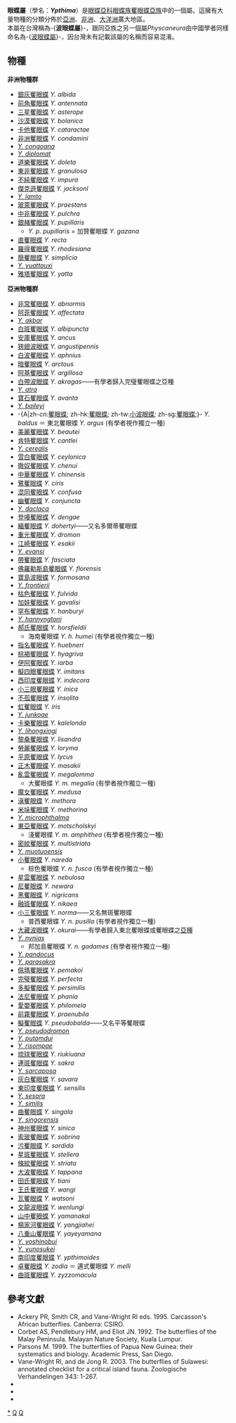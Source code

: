 {{NoteTA
|G1=Butterfly
}}
{{Automatic taxobox
| taxon = Ypthima
| image = Ypthima huebneri by Kadavoor 2.jpg
| image_caption = [[指名矍眼蝶|指名矍眼蝶]]<br />''Ypthima huebneri''
| authority = Hübner, 1818
| type_species = [[指名矍眼蝶|指名矍眼蝶]]<br />''Ypthima huebneri''
| type_species_authority = Kirby, 1871
| subdivision_ranks = 物種
| subdivision =
120餘種，有爭議，詳見正文。
| synonyms = 
*''Xois'' <small>Hewitson, 1865</small>
*''Kolasa'' <small>Moore, 1891</small> (裸名)
*''Thymipa'' <small>Moore, 1891</small> (裸名)
*''Kolasa'' <small>Moore, 1893</small>
*''Thymipa'' <small>Moore, 1893</small>
*''Nadiria'' <small>Moore, 1893</small>
*''Pandima'' <small>Moore, 1893</small>
*''Lohana'' <small>Moore, 1893</small>
*''Dallacha'' <small>Moore, 1893</small>
*''Shania'' <small>Evans, 1912</small>
*''Sundaypthima'' <small>Uemura, 1996</small>
}}

'''{{zy|矍|-{zh-cn:jué;zh-tw:ㄐㄩㄝˊ;zh-hk:fok3;zh-sg:jué}-}}眼蝶屬'''（學名：'''''Ypthima'''''）是[[眼蝶亞科|眼蝶亞科]][[眼蝶族|眼蝶族]][[矍眼蝶亞族|矍眼蝶亞族]]中的一個屬。這擁有大量物種的分類分佈於[[亞洲|亞洲]]、[[非洲|非洲]]、[[大洋洲|大洋洲]]廣大地區。<br />
本屬在台灣稱為-{'''波眼蝶屬'''}-，跟同亞族之另一個屬''Physcaneura''由中國學者同樣命名為-{[[波眼蝶屬|波眼蝶屬]]}-，因台灣未有記載該屬的名稱而容易混淆。

== 物種 ==
'''非洲物種群'''
* [[銀灰矍眼蝶|銀灰矍眼蝶]] ''Y. albida''
* [[前角矍眼蝶|前角矍眼蝶]] ''Y. antennata''
* [[三星矍眼蝶|三星矍眼蝶]] ''Y. asterope''
* [[沙漠矍眼蝶|沙漠矍眼蝶]] ''Y. bolanica''
* [[卡他矍眼蝶|卡他矍眼蝶]] ''Y. cataractae''
* [[非洲矍眼蝶|非洲矍眼蝶]] ''Y. condamini''
* ''[[Y._congoana|Y. congoana]]''
* ''[[Y._diplomat|Y. diplomat]]''
* [[道樂矍眼蝶|道樂矍眼蝶]] ''Y. doleta''
* [[東非矍眼蝶|東非矍眼蝶]] ''Y. granulosa''
* [[不純矍眼蝶|不純矍眼蝶]] ''Y. impura''
* [[傑克遜矍眼蝶|傑克遜矍眼蝶]] ''Y. jacksoni''
* ''[[Y._lamto|Y. lamto]]''
* [[玻萊矍眼蝶|玻萊矍眼蝶]] ''Y. praestans''
* [[中非矍眼蝶|中非矍眼蝶]] ''Y. pulchra''
* [[銀赭矍眼蝶|銀赭矍眼蝶]] ''Y. pupillaris''
** ''Y. p. pupillaris'' = 加贊矍眼蝶 ''Y. gazana''
* [[直矍眼蝶|直矍眼蝶]] ''Y. recta''
* [[羅得矍眼蝶|羅得矍眼蝶]] ''Y. rhodesiana''
* [[簡矍眼蝶|簡矍眼蝶]] ''Y. simplicia''
* ''[[Y._vuattauxi|Y. vuattauxi]]''
* [[雅塔矍眼蝶|雅塔矍眼蝶]] ''Y. yatta''

'''亞洲物種群'''
* [[非常矍眼蝶|非常矍眼蝶]] ''Y. abnormis''
* [[阿菲矍眼蝶|阿菲矍眼蝶]] ''Y. affectata''
* ''[[Y._akbar|Y. akbar]]''
* [[白斑矍眼蝶|白斑矍眼蝶]] ''Y. albipuncta''
* [[安庫矍眼蝶|安庫矍眼蝶]] ''Y. ancus''
* [[狹翅波眼蝶|狹翅波眼蝶]] ''Y. angustipennis''
* [[白波矍眼蝶|白波矍眼蝶]] ''Y. aphnius''
* [[暗矍眼蝶|暗矍眼蝶]] ''Y. arctous''
* [[阿基矍眼蝶|阿基矍眼蝶]] ''Y. argillosa''
* [[白帶波眼蝶|白帶波眼蝶]] ''Y. akragas''——有學者歸入完璧矍眼蝶之亞種
* ''[[Y._atra|Y. atra]]''
* [[寶石矍眼蝶|寶石矍眼蝶]] ''Y. avanta''
* ''[[Y._baileyi|Y. baileyi]]''
* -{A|zh-cn:[[矍眼蝶|矍眼蝶]]; zh-hk:[[矍眼蝶|矍眼蝶]]; zh-tw:[[矍眼蝶|小波眼蝶]]; zh-sg:[[矍眼蝶|矍眼蝶]];}- ''Y. baldus'' ＝ 東北矍眼蝶 ''Y. argus'' (有學者視作獨立一種)
* [[美麗矍眼蝶|美麗矍眼蝶]] ''Y. beautei''
* [[肯特矍眼蝶|肯特矍眼蝶]] ''Y. cantlei''
* ''[[Y._cerealis|Y. cerealis]]''
* [[雪白矍眼蝶|雪白矍眼蝶]] ''Y. ceylonica''
* [[徹奴矍眼蝶|徹奴矍眼蝶]] ''Y. chenui''
* [[中華矍眼蝶|中華矍眼蝶]] ''Y. chinensis''
* [[鷺矍眼蝶|鷺矍眼蝶]] ''Y. ciris''
* [[混同矍眼蝶|混同矍眼蝶]] ''Y. confusa''
* [[幽矍眼蝶|幽矍眼蝶]] ''Y. conjuncta''
* ''[[Y._daclaca|Y. daclaca]]''
* [[登嘠矍眼蝶|登嘠矍眼蝶]] ''Y. dengae''
* [[緬矍眼蝶|緬矍眼蝶]] ''Y. dohertyi''——又名多爾蒂矍眼蝶
* [[重光矍眼蝶|重光矍眼蝶]] ''Y. dromon''
* [[江崎波眼蝶|江崎矍眼蝶]] ''Y. esakii''
* ''[[Y._evansi|Y. evansi]]''
* [[帶矍眼蝶|帶矍眼蝶]] ''Y. fasciata''
* [[佛羅勒斯島矍眼蝶|佛羅勒斯島矍眼蝶]] ''Y. florensis''
* [[寶島波眼蝶|寶島波眼蝶]] ''Y. formosana''
* ''[[Y._frontierii|Y. frontierii]]''
* [[枯色矍眼蝶|枯色矍眼蝶]] ''Y. fulvida''
* [[加娃矍眼蝶|加娃矍眼蝶]] ''Y. gavalisi''
* [[罕布矍眼蝶|罕布矍眼蝶]] ''Y. hanburyi''
* ''[[Y._hannyngtoni|Y. hannyngtoni]]''
* [[郝氏矍眼蝶|郝氏矍眼蝶]] ''Y. horsfieldii''
** 海南矍眼蝶 ''Y. h. humei'' (有學者視作獨立一種)
* [[指名矍眼蝶|指名矍眼蝶]] ''Y. huebneri''
* [[棕褐矍眼蝶|棕褐矍眼蝶]] ''Y. hyagriva''
* [[伊阿矍眼蝶|伊阿矍眼蝶]] ''Y. iarba''
* [[擬四眼矍眼蝶|擬四眼矍眼蝶]] ''Y. imitans''
* [[西印度矍眼蝶|西印度矍眼蝶]] ''Y. indecora''
* [[小三眼矍眼蝶|小三眼矍眼蝶]] ''Y. inica''
* [[不孤矍眼蝶|不孤矍眼蝶]] ''Y. insolita''
* [[虹矍眼蝶|虹矍眼蝶]] ''Y. iris''
* ''[[Y._junkoae|Y. junkoae]]''
* [[卡樂矍眼蝶|卡樂矍眼蝶]] ''Y. kalelonda''
* ''[[Y._lihongxingi|Y. lihongxingi]]''
* [[黎桑矍眼蝶|黎桑矍眼蝶]] ''Y. lisandra''
* [[勞麗矍眼蝶|勞麗矍眼蝶]] ''Y. loryma''
* [[平原矍眼蝶|平原矍眼蝶]] ''Y. lycus''
* [[正木矍眼蝶|正木矍眼蝶]] ''Y. masakii''
* [[亂雲矍眼蝶|亂雲矍眼蝶]] ''Y. megalomma''
** 大矍眼蝶 ''Y. m. megalia'' (有學者視作獨立一種)
* [[魔女矍眼蝶|魔女矍眼蝶]] ''Y. medusa''
* [[滇矍眼蝶|滇矍眼蝶]] ''Y. methora''
* [[米垛矍眼蝶|米垛矍眼蝶]] ''Y. methorina''
* ''[[Y._microphthalma|Y. microphthalma]]''
* [[東亞矍眼蝶|東亞矍眼蝶]] ''Y. motscholskyi''
** 淺矍眼蝶 ''Y. m. amphithea'' (有學者視作獨立一種)
* [[密紋矍眼蝶|密紋矍眼蝶]] ''Y. multistriata''
* ''[[Y._muotuoensis|Y. muotuoensis]]''
* [[小矍眼蝶|小矍眼蝶]] ''Y. nareda''
** 棕色矍眼蝶 ''Y. n. fusca'' (有學者視作獨立一種)
* [[星雲矍眼蝶|星雲矍眼蝶]] ''Y. nebulosa''
* [[尼矍眼蝶|尼矍眼蝶]] ''Y. newara''
* [[黑矍眼蝶|黑矍眼蝶]] ''Y. nigricans''
* [[融斑矍眼蝶|融斑矍眼蝶]] ''Y. nikaea''
* [[小三矍眼蝶|小三矍眼蝶]] ''Y. norma''——又名無斑矍眼蝶
** 普西矍眼蝶 ''Y. n. pusilla'' (有學者視作獨立一種)
* [[大藏波眼蝶|大藏波眼蝶]] ''Y. okurai''——有學者歸入東北矍眼蝶或矍眼蝶之[[亞種|亞種]]
* ''[[Y._nynias|Y. nynias]]''
** 邦加島矍眼蝶 ''Y. n. gadames'' (有學者視作獨立一種)
* ''[[Y._pandocus|Y. pandocus]]''
* ''[[Y._parasakra|Y. parasakra]]''
* [[佩瑪矍眼蝶|佩瑪矍眼蝶]] ''Y. pemakoi''
* [[完璧矍眼蝶|完璧矍眼蝶]] ''Y. perfecta''
* [[多擬矍眼蝶|多擬矍眼蝶]] ''Y. persimilis''
* [[法尼矍眼蝶|法尼矍眼蝶]] ''Y. phania''
* [[愛嬰矍眼蝶|愛嬰矍眼蝶]] ''Y. philomela''
* [[前霧矍眼蝶|前霧矍眼蝶]] ''Y. praenubila''
* [[擬矍眼蝶|擬矍眼蝶]] ''Y. pseudobalda''——又名平等矍眼蝶
* ''[[Y._pseudodromon|Y. pseudodromon]]''
* ''[[Y._putamdui|Y. putamdui]]''
* ''[[Y._risompae|Y. risompae]]''
* [[琉球矍眼蝶|琉球矍眼蝶]] ''Y. riukiuana''
* [[連斑矍眼蝶|連斑矍眼蝶]] ''Y. sakra''
* ''[[Y._sarcaposa|Y. sarcaposa]]''
* [[灰白矍眼蝶|灰白矍眼蝶]] ''Y. savara''
* [[東印度矍眼蝶|東印度矍眼蝶]] ''Y. sensilis''
* ''[[Y._sesara|Y. sesara]]''
* ''[[Y._similis|Y. similis]]''
* [[曲矍眼蝶|曲矍眼蝶]] ''Y. singala''
* ''[[Y._singorensis|Y. singorensis]]''
* [[神州矍眼蝶|神州矍眼蝶]] ''Y. sinica''
* [[索玻矍眼蝶|索玻矍眼蝶]] ''Y. sobrina''
* [[污矍眼蝶|污矍眼蝶]] ''Y. sordida''
* [[星斑矍眼蝶|星斑矍眼蝶]] ''Y. stellera''
* [[條紋矍眼蝶|條紋矍眼蝶]] ''Y. striata''
* [[大波矍眼蝶|大波矍眼蝶]] ''Y. tappana''
* [[田氏矍眼蝶|田氏矍眼蝶]] ''Y. tiani''
* [[王氏波眼蝶|王氏矍眼蝶]] ''Y. wangi''
* [[瓦矍眼蝶|瓦矍眼蝶]] ''Y. watsoni''
* [[文龍波眼蝶|文龍波眼蝶]] ''Y. wenlungi''
* [[山中矍眼蝶|山中矍眼蝶]] ''Y. yamanakai''
* [[楊家河矍眼蝶|楊家河矍眼蝶]] ''Y. yangjiahei''
* [[八重山矍眼蝶|八重山矍眼蝶]] ''Y. yayeyamana''
* ''[[Y._yoshinobui|Y. yoshinobui]]''
* ''[[Y._yunosukei|Y. yunosukei]]''
* [[南印度矍眼蝶|南印度矍眼蝶]] ''Y. ypthimoides''
* [[卓矍眼蝶|卓矍眼蝶]] ''Y. zodia'' ＝ 邁式矍眼蝶 ''Y. melli''
* [[曲斑矍眼蝶|曲斑矍眼蝶]] ''Y. zyzzomacula''
<!--
== 腳註 ==
{{reflist}}
-->

== 參考文獻 ==
* Ackery PR, Smith CR, and Vane-Wright RI eds. 1995. Carcasson's African butterflies. Canberra: CSIRO.
* Corbet AS, Pendlebury HM, and Eliot JN. 1992. The butterflies of the Malay Peninsula. Malayan Nature Society, Kuala Lumpur.
* Parsons M. 1999. The butterflies of Papua New Guinea: their systematics and biology. Academic Press, San Diego.
* Vane-Wright RI, and de Jong R. 2003. The butterflies of Sulawesi: annotated checklist for a critical island fauna. Zoologische Verhandelingen 343: 1-267.
* {{Cite book | author = 徐堉峰 | title = 《臺灣蝴蝶圖鑑．下【蛺蝶】》 | location = 台灣 | publisher = 晨星出版有限公司 | date = 2013年3月10日 | ISBN = 9789861776682 | language= zh-hant }}
* {{Cite book | author = 呂至堅、陳建仁 | title = 《蝴蝶生活史圖鑑》 | location = 台灣 | publisher = 晨星出版有限公司 | date = 2014年3月23日 | ISBN = 9789861777849 | language= zh-hant }}
* {{Cite book | author = 寿建新 周尧 李宇飞 | title = 世界蝴蝶分類名錄 | location = 中國 | publisher = 陝西科學技術出版社 | date = 2006-04-01 | ISBN = 9787536936768 | language= zh-hans }}

{{Commonscat-inline| Ypthima}}
{{Taxonbar}}
{{眼蝶亞科}}

[[Category:矍眼蝶屬|*]]
[[Category:矍眼蝶亞族|Q]]
[[Category:1818年描述的分类群|Q]]